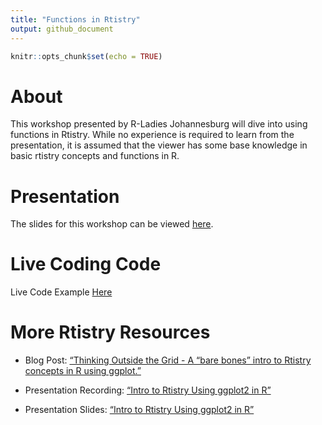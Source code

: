 ```yaml
---
title: "Functions in Rtistry"
output: github_document
---
```


```r
knitr::opts_chunk$set(echo = TRUE)
```

# About
This workshop presented by R-Ladies Johannesburg will dive into using functions in Rtistry. While no experience is required to learn from the presentation, it is assumed that the viewer has some base knowledge in basic rtistry concepts and functions in R.

# Presentation
The slides for this workshop can be viewed [here](https://meghansaha.github.io/Functions_in_Rtistry/).

# Live Coding Code
Live Code Example [Here](https://meghansaha.github.io/Functions_in_Rtistry/scripts/live_code_example.R)

# More Rtistry Resources
  -   Blog Post: ["Thinking Outside the Grid - A “bare bones” intro to Rtistry concepts in R using ggplot."](https://www.thetidytrekker.com/post/thinking-outside-the-grid)
  
  -   Presentation Recording: ["Intro to Rtistry Using ggplot2 in R"](https://lnkd.in/gDcQTK5d)
  
  -   Presentation Slides: ["Intro to Rtistry Using ggplot2 in R"](https://lnkd.in/ghGDreS8)

